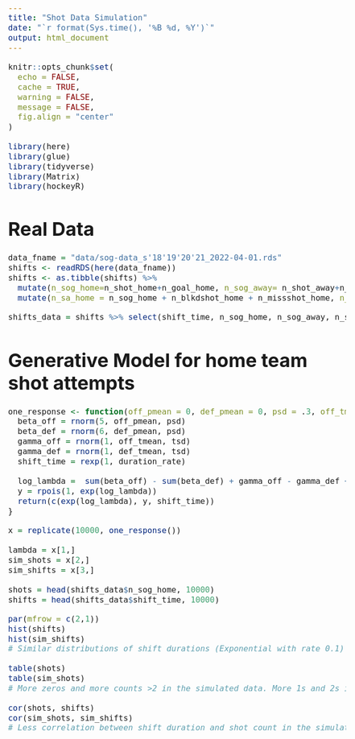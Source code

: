 ```yaml
---
title: "Shot Data Simulation"
date: "`r format(Sys.time(), '%B %d, %Y')`"
output: html_document
---
```


<style>
body{
    font-size: 14pt;
}
</style>

```r
knitr::opts_chunk$set(
  echo = FALSE,
  cache = TRUE,
  warning = FALSE,
  message = FALSE,
  fig.align = "center"
)

library(here)
library(glue)
library(tidyverse)
library(Matrix)
library(hockeyR)


```


# Real Data

```r
data_fname = "data/sog-data_s'18'19'20'21_2022-04-01.rds"
shifts <- readRDS(here(data_fname))
shifts <- as.tibble(shifts) %>%
  mutate(n_sog_home=n_shot_home+n_goal_home, n_sog_away= n_shot_away+n_goal_away, n_sog=n_sog_home+n_sog_away) %>%
  mutate(n_sa_home = n_sog_home + n_blkdshot_home + n_missshot_home, n_sa_away = n_sog_away + n_blkdshot_away + n_missshot_away, n_sa=n_sa_away+n_sa_home)

shifts_data = shifts %>% select(shift_time, n_sog_home, n_sog_away, n_sog, n_sa_home, n_sa_away, n_sa)
```


# Generative Model for home team shot attempts 

```r

one_response <- function(off_pmean = 0, def_pmean = 0, psd = .3, off_tmean = -2.6, def_tmean = 2.6, tsd = .5,  duration_rate = .1) {
  beta_off = rnorm(5, off_pmean, psd)
  beta_def = rnorm(6, def_pmean, psd)
  gamma_off = rnorm(1, off_tmean, tsd)
  gamma_def = rnorm(1, def_tmean, tsd)
  shift_time = rexp(1, duration_rate)
  
  log_lambda =  sum(beta_off) - sum(beta_def) + gamma_off - gamma_def + log(shift_time)
  y = rpois(1, exp(log_lambda))
  return(c(exp(log_lambda), y, shift_time))
}

x = replicate(10000, one_response())

lambda = x[1,]
sim_shots = x[2,]
sim_shifts = x[3,]

shots = head(shifts_data$n_sog_home, 10000)
shifts = head(shifts_data$shift_time, 10000)


```



```r
par(mfrow = c(2,1))
hist(shifts)
hist(sim_shifts)
# Similar distributions of shift durations (Exponential with rate 0.1)

table(shots)
table(sim_shots)
# More zeros and more counts >2 in the simulated data. More 1s and 2s in the real data 

cor(shots, shifts)
cor(sim_shots, sim_shifts)
# Less correlation between shift duration and shot count in the simulated data
```







